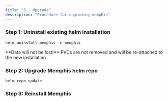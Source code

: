 ```yaml
---
title: "3 - Upgrade"
description: "Procedure for upgrading memphis"
---
```


### Step 1: Uninstall existing helm installation

```
helm uninstall memphis -n memphis
```

<Warning>
  **Data will not be lost!** PVCs are not removed and will be re-attached to the
  new installation
</Warning>

### Step 2: Upgrade Memphis helm repo

```
helm repo update
```

### Step 3: Reinstall Memphis
